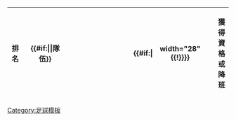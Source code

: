 {| class="wikitable" style="text-align:center"
!width="32"|排名
!width="190"|{{#if:{{{template_name|}}}|{{tnavbar-header|隊伍|{{{template_name|}}}}}|隊伍}}
!width="32"|{{Abbr|賽|場數}}
!width="32"|{{Abbr|勝|勝出}}
!width="32"|{{Abbr|和|打和}}
!width="32"|{{Abbr|負|落敗}}
!width="32"|{{Abbr|得|入球}}
!width="32"|{{Abbr|失|失球}}
!width="32"|{{Abbr|差|得失球差}}{{#if:{{{ga|}}}|!!width="28"{{!}}{{Tooltip|均|場均入球}}}}
!width="32"|{{Abbr|分|積分}}
!獲得資格或降班<noinclude>
|}
{{template doc}}
[[Category:足球模板]]
</noinclude>